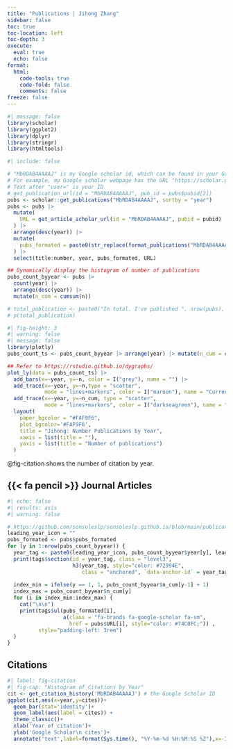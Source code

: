 ```yaml
---
title: "Publications | Jihong Zhang"
sidebar: false
toc: true
toc-location: left
toc-depth: 3
execute: 
  eval: true
  echo: false
format: 
  html:
    code-tools: true
    code-fold: false
    comments: false
freeze: false    
---
```


```r
#| message: false
library(scholar)
library(ggplot2)
library(dplyr)
library(stringr)
library(htmltools)
```

```r
#| include: false

# "MbRDAB4AAAAJ" is my Google scholar id, which can be found in your Google scholar URL address
# For example, my Google scholar webpage has the URL "https://scholar.google.com/citations?user=MbRDAB4AAAAJ&hl=zh-CN"
# Text after "user=" is your ID
# get_publication_url(id = "MbRDAB4AAAAJ", pub_id = pubs$pubid[2])
pubs <- scholar::get_publications("MbRDAB4AAAAJ", sortby = "year") 
pubs <- pubs |> 
  mutate(
    URL = get_article_scholar_url(id = "MbRDAB4AAAAJ", pubid = pubid)
  ) |> 
  arrange(desc(year)) |> 
  mutate(
    pubs_formated = paste0(str_replace(format_publications("MbRDAB4AAAAJ"), "Zhang, J.", "**Zhang, J.**"))
  ) |> 
  select(title:number, year, pubs_formated, URL)
```

```r
## Dynamically display the histogram of number of publications
pubs_count_byyear <- pubs |> 
  count(year) |> 
  arrange(desc(year)) |> 
  mutate(n_cum = cumsum(n))

# total_publication <- paste0("In total, I've published ", nrow(pubs), " papers. ")
# p(total_publication)
```

```r
#| fig-height: 3
#| warning: false
#| message: false
library(plotly)
pubs_count_ts <- pubs_count_byyear |> arrange(year) |> mutate(n_cum = cumsum(n))

## Refer to https://rstudio.github.io/dygraphs/
plot_ly(data = pubs_count_ts) |> 
  add_bars(x=~year, y=~n, color = I("grey"), name = "") |> 
  add_trace(x=~year, y=~n,type = "scatter", 
            mode = "lines+markers", color = I("maroon"), name = "Current Number") |> 
  add_trace(x=~year, y=~n_cum, type = "scatter",
            mode = "lines+markers", color = I("darkseagreen"), name = "Cumulative Number") |> 
  layout(
    paper_bgcolor = "#FAF9F6",
    plot_bgcolor='#FAF9F6',
    title = "Jihong: Number Publications by Year",
    xaxis = list(title = ""),
    yaxis = list(title = "Number of publications")
  )
```

@fig-citation shows the number of citation by year.



## {{< fa pencil >}} Journal Articles

```r
#| echo: false
#| results: asis
#| warning: false

# https://github.com/sonsoleslp/sonsoleslp.github.io/blob/main/publications.qmd
leading_year_icon = ""
pubs_formated <- pubs$pubs_formated
for (y in 1:nrow(pubs_count_byyear)) {
  year_tag <- paste0(leading_year_icon, pubs_count_byyear$year[y], leading_year_icon)
  print(tags$section(id = year_tag, class = "level3",
                     h3(year_tag, style="color: #72994E", 
                        class = "anchored", `data-anchor-id` = year_tag)))
  
  index_min = ifelse(y == 1, 1, pubs_count_byyear$n_cum[y-1] + 1)
  index_max = pubs_count_byyear$n_cum[y]
  for (i in index_min:index_max) {
    cat("\n\n")
    print(tags$ul(pubs_formated[i], 
                  a(class = "fa-brands fa-google-scholar fa-sm", 
                    href = pubs$URL[i], style="color: #74C0FC;")) , 
          style="padding-left: 3rem")
  }
}
```


## Citations

```r
#| label: fig-citation
#| fig-cap: "Histogram of Citations by Year"
cit <- get_citation_history('MbRDAB4AAAAJ') # the Google Scholar ID
ggplot(cit,aes(x=year,y=cites))+
  geom_bar(stat='identity')+
  geom_label(aes(label = cites)) +
  theme_classic()+
  xlab('Year of citation')+
  ylab('Google Scholar\n cites')+
  annotate('text',label=format(Sys.time(), "%Y-%m-%d %H:%M:%S %Z"),x=-Inf,y=Inf,vjust=1.5,hjust=-0.05,size=3,colour='gray')
```
